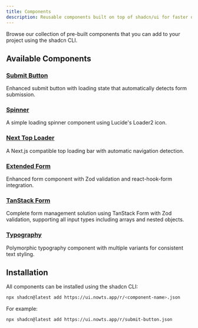 ```yaml
---
title: Components
description: Reusable components built on top of shadcn/ui for faster development.
---
```


Browse our collection of pre-built components that you can add to your project using the shadcn CLI.

## Available Components

### [Submit Button](/docs/components/submit-button)

Enhanced submit button with loading state that automatically detects form submission.

### [Spinner](/docs/components/spinner)

A simple loading spinner component using Lucide's Loader2 icon.

### [Next Top Loader](/docs/components/next-top-loader)

A Next.js compatible top loading bar with automatic navigation detection.

### [Extended Form](/docs/components/extended-form)

Enhanced form component with Zod validation and react-hook-form integration.

### [TanStack Form](/docs/components/tanstack-form)

Complete form management solution using TanStack Form with Zod validation, supporting all input types including arrays and nested objects.

### [Typography](/docs/components/typography)

Polymorphic typography component with multiple variants for consistent text styling.

## Installation

All components can be installed using the shadcn CLI:

```bash
npx shadcn@latest add https://ui.nowts.app/r/<component-name>.json
```

For example:

```bash
npx shadcn@latest add https://ui.nowts.app/r/submit-button.json
```
